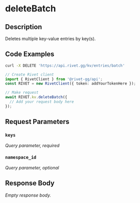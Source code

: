 

# deleteBatch


## Description

Deletes multiple key-value entries by key(s).


## Code Examples

<CodeGroup title='Request' tag='DELETE' label='https://api.rivet.gg/kv/entries/batch'>

```bash {{ "title": "cURL" }}
curl -X DELETE 'https://api.rivet.gg/kv/entries/batch'
```

```ts
// Create Rivet client
import { RivetClient } from '@rivet-gg/api';
const RIVET = new RivetClient({ token: addYourTokenHere });

// Make request
await RIVET.kv.deleteBatch({
  // Add your request body here
});
```

</CodeGroup>


## Request Parameters


### `keys`

_Query parameter, required_





### `namespace_id`

_Query parameter, optional_





## Response Body

_Empty response body._
